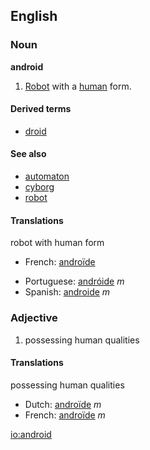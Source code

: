 ==English==
===Noun===
'''android'''

#[[Robot]] with a [[human]] form.

====Derived terms====
*[[droid]]

====See also====
*[[automaton]]
*[[cyborg]]
*[[robot]]

====Translations====
;robot with human form
{{top}}
* French: [[androïde]] {{m}}
{{mid}}
*Portuguese: [[andróide]] ''m''
*Spanish: [[androide]] ''m''
{{bottom}}

===Adjective===

# possessing human qualities

====Translations====
;possessing human qualities
{{top}}
*Dutch: [[androïde]] ''m''
*French: [[androïde]] ''m''
{{mid}}
{{bottom}}

[[io:android]]